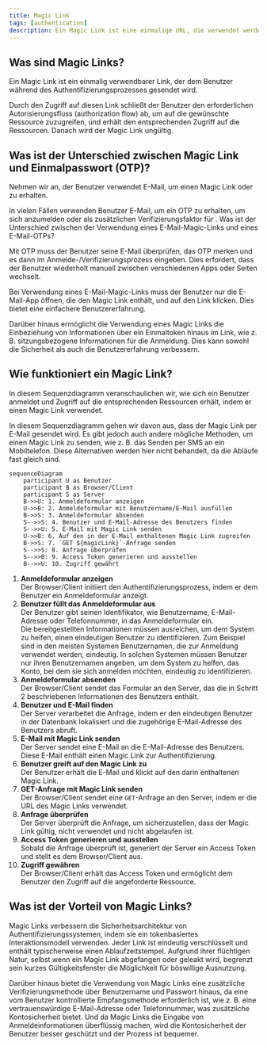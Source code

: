 ```yaml
---
title: Magic Link
tags: [authentication]
description: Ein Magic Link ist eine einmalige URL, die verwendet werden kann, um den Authentifizierungsprozess abzuschließen.
---
```


## Was sind Magic Links?

Ein Magic Link ist ein einmalig verwendbarer Link, der dem Benutzer während des Authentifizierungsprozesses gesendet wird.

Durch den Zugriff auf diesen Link schließt der Benutzer den erforderlichen Autorisierungsfluss (authorization flow) ab, um auf die gewünschte Ressource zuzugreifen, und erhält den entsprechenden Zugriff auf die Ressourcen. Danach wird der Magic Link ungültig.

## Was ist der Unterschied zwischen Magic Link und Einmalpasswort (OTP)?

Nehmen wir an, der Benutzer verwendet E-Mail, um einen Magic Link oder <Ref slug='otp' /> zu erhalten.

In vielen Fällen verwenden Benutzer E-Mail, um ein OTP zu erhalten, um sich anzumelden oder als zusätzlichen Verifizierungsfaktor für <Ref slug='mfa' />. Was ist der Unterschied zwischen der Verwendung eines E-Mail-Magic-Links und eines E-Mail-OTPs?

Mit OTP muss der Benutzer seine E-Mail überprüfen, das OTP merken und es dann im Anmelde-/Verifizierungsprozess eingeben. Dies erfordert, dass der Benutzer wiederholt manuell zwischen verschiedenen Apps oder Seiten wechselt.

Bei Verwendung eines E-Mail-Magic-Links muss der Benutzer nur die E-Mail-App öffnen, die den Magic Link enthält, und auf den Link klicken. Dies bietet eine einfachere Benutzererfahrung.

Darüber hinaus ermöglicht die Verwendung eines Magic Links die Einbeziehung von Informationen über ein Einmaltoken hinaus im Link, wie z. B. sitzungsbezogene Informationen für die Anmeldung. Dies kann sowohl die Sicherheit als auch die Benutzererfahrung verbessern.

## Wie funktioniert ein Magic Link?

In diesem Sequenzdiagramm veranschaulichen wir, wie sich ein Benutzer anmeldet und Zugriff auf die entsprechenden Ressourcen erhält, indem er einen Magic Link verwendet.

In diesem Sequenzdiagramm gehen wir davon aus, dass der Magic Link per E-Mail gesendet wird. Es gibt jedoch auch andere mögliche Methoden, um einen Magic Link zu senden, wie z. B. das Senden per SMS an ein Mobiltelefon. Diese Alternativen werden hier nicht behandelt, da die Abläufe fast gleich sind.

```mermaid
sequenceDiagram
    participant U as Benutzer
    participant B as Browser/Client
    participant S as Server
    B->>U: 1. Anmeldeformular anzeigen
    U->>B: 2. Anmeldeformular mit Benutzername/E-Mail ausfüllen
    B->>S: 3. Anmeldeformular absenden
    S-->>S: 4. Benutzer und E-Mail-Adresse des Benutzers finden
    S-->>U: 5. E-Mail mit Magic Link senden
    U->>B: 6. Auf den in der E-Mail enthaltenen Magic Link zugreifen
    B->>S: 7. `GET ${magicLink}`-Anfrage senden
    S-->>S: 8. Anfrage überprüfen
    S-->>B: 9. Access Token generieren und ausstellen
    B-->>U: 10. Zugriff gewährt
```

1. **Anmeldeformular anzeigen**  
   Der Browser/Client initiiert den Authentifizierungsprozess, indem er dem Benutzer ein Anmeldeformular anzeigt.
2. **Benutzer füllt das Anmeldeformular aus**  
   Der Benutzer gibt seinen Identifikator, wie Benutzername, E-Mail-Adresse oder Telefonnummer, in das Anmeldeformular ein.  
   Die bereitgestellten Informationen müssen ausreichen, um dem System zu helfen, einen eindeutigen Benutzer zu identifizieren. Zum Beispiel sind in den meisten Systemen Benutzernamen, die zur Anmeldung verwendet werden, eindeutig. In solchen Systemen müssen Benutzer nur ihren Benutzernamen angeben, um dem System zu helfen, das Konto, bei dem sie sich anmelden möchten, eindeutig zu identifizieren.
3. **Anmeldeformular absenden**  
   Der Browser/Client sendet das Formular an den Server, das die in Schritt 2 beschriebenen Informationen des Benutzers enthält.
4. **Benutzer und E-Mail finden**  
   Der Server verarbeitet die Anfrage, indem er den eindeutigen Benutzer in der Datenbank lokalisiert und die zugehörige E-Mail-Adresse des Benutzers abruft.
5. **E-Mail mit Magic Link senden**  
   Der Server sendet eine E-Mail an die E-Mail-Adresse des Benutzers. Diese E-Mail enthält einen Magic Link zur Authentifizierung.
6. **Benutzer greift auf den Magic Link zu**  
   Der Benutzer erhält die E-Mail und klickt auf den darin enthaltenen Magic Link.
7. **GET-Anfrage mit Magic Link senden**  
   Der Browser/Client sendet eine `GET`-Anfrage an den Server, indem er die URL des Magic Links verwendet.
8. **Anfrage überprüfen**  
   Der Server überprüft die Anfrage, um sicherzustellen, dass der Magic Link gültig, nicht verwendet und nicht abgelaufen ist.
9. **Access Token generieren und ausstellen**  
   Sobald die Anfrage überprüft ist, generiert der Server ein Access Token und stellt es dem Browser/Client aus.
10. **Zugriff gewähren**  
    Der Browser/Client erhält das Access Token und ermöglicht dem Benutzer den Zugriff auf die angeforderte Ressource.

## Was ist der Vorteil von Magic Links?

Magic Links verbessern die Sicherheitsarchitektur von Authentifizierungssystemen, indem sie ein tokenbasiertes Interaktionsmodell verwenden. Jeder Link ist eindeutig verschlüsselt und enthält typischerweise einen Ablaufzeitstempel. Aufgrund ihrer flüchtigen Natur, selbst wenn ein Magic Link abgefangen oder geleakt wird, begrenzt sein kurzes Gültigkeitsfenster die Möglichkeit für böswillige Ausnutzung.

Darüber hinaus bietet die Verwendung von Magic Links eine zusätzliche Verifizierungsmethode über Benutzername und Passwort hinaus, da eine vom Benutzer kontrollierte Empfangsmethode erforderlich ist, wie z. B. eine vertrauenswürdige E-Mail-Adresse oder Telefonnummer, was zusätzliche Kontosicherheit bietet. Und da Magic Links die Eingabe von Anmeldeinformationen überflüssig machen, wird die Kontosicherheit der Benutzer besser geschützt und der Prozess ist bequemer.